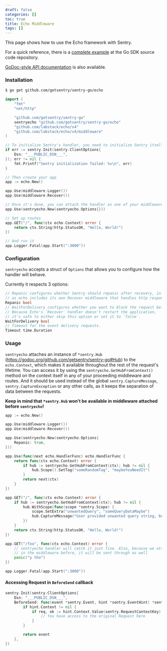 ```yaml
---
draft: false
categories: []
toc: true
title: Echo Middleware
tags: []
---
```


This page shows how to use the Echo framework with Sentry.

For a quick reference, there is a [complete
example](https://github.com/getsentry/sentry-go/tree/master/example/echo) at the
Go SDK source code repository.

[GoDoc-style API
documentation](https://godoc.org/github.com/getsentry/sentry-go/echo) is also
available.

### Installation

```bash
$ go get github.com/getsentry/sentry-go/echo
```

<Break />

```go
import (
	"fmt"
	"net/http"

	"github.com/getsentry/sentry-go"
	sentryecho "github.com/getsentry/sentry-go/echo"
	"github.com/labstack/echo/v4"
	"github.com/labstack/echo/v4/middleware"
)

// To initialize Sentry's handler, you need to initialize Sentry itself beforehand
if err := sentry.Init(sentry.ClientOptions{
	Dsn: "___PUBLIC_DSN___",
}); err != nil {
	fmt.Printf("Sentry initialization failed: %v\n", err)
}

// Then create your app
app := echo.New()

app.Use(middleware.Logger())
app.Use(middleware.Recover())

// Once it's done, you can attach the handler as one of your middleware
app.Use(sentryecho.New(sentryecho.Options{}))

// Set up routes
app.GET("/", func(ctx echo.Context) error {
	return ctx.String(http.StatusOK, "Hello, World!")
})

// And run it
app.Logger.Fatal(app.Start(":3000"))
```

### Configuration

`sentryecho` accepts a struct of `Options` that allows you to configure how the handler will behave.

Currently it respects 3 options:

```go
// Repanic configures whether Sentry should repanic after recovery, in most cases it should be set to true,
// as echo includes its own Recover middleware that handles http responses.
Repanic bool
// WaitForDelivery configures whether you want to block the request before moving forward with the response.
// Because Echo's `Recover` handler doesn't restart the application,
// it's safe to either skip this option or set it to `false`.
WaitForDelivery bool
// Timeout for the event delivery requests.
Timeout time.Duration
```

### Usage

`sentryecho` attaches an instance of `*sentry.Hub` (https://godoc.org/github.com/getsentry/sentry-go#Hub) to the `echo.Context`, which makes it available throughout the rest of the request's lifetime.
You can access it by using the `sentryecho.GetHubFromContext()` method on the context itself in any of your proceeding middleware and routes.
And it should be used instead of the global `sentry.CaptureMessage`, `sentry.CaptureException` or any other calls, as it keeps the separation of data between the requests.

**Keep in mind that `*sentry.Hub` won't be available in middleware attached before `sentryecho`!**

```go
app := echo.New()

app.Use(middleware.Logger())
app.Use(middleware.Recover())

app.Use(sentryecho.New(sentryecho.Options{
	Repanic: true,
}))

app.Use(func(next echo.HandlerFunc) echo.HandlerFunc {
	return func(ctx echo.Context) error {
		if hub := sentryecho.GetHubFromContext(ctx); hub != nil {
			hub.Scope().SetTag("someRandomTag", "maybeYouNeedIt")
		}
		return next(ctx)
	}
})

app.GET("/", func(ctx echo.Context) error {
	if hub := sentryecho.GetHubFromContext(ctx); hub != nil {
		hub.WithScope(func(scope *sentry.Scope) {
			scope.SetExtra("unwantedQuery", "someQueryDataMaybe")
			hub.CaptureMessage("User provided unwanted query string, but we recovered just fine")
		})
	}
	return ctx.String(http.StatusOK, "Hello, World!")
})

app.GET("/foo", func(ctx echo.Context) error {
	// sentryecho handler will catch it just fine. Also, because we attached "someRandomTag"
	// in the middleware before, it will be sent through as well
	panic("y tho")
})

app.Logger.Fatal(app.Start(":3000"))
```

#### Accessing Request in `BeforeSend` callback

```go
sentry.Init(sentry.ClientOptions{
	Dsn: "___PUBLIC_DSN___",
	BeforeSend: func(event *sentry.Event, hint *sentry.EventHint) *sentry.Event {
		if hint.Context != nil {
			if req, ok := hint.Context.Value(sentry.RequestContextKey).(*http.Request); ok {
				// You have access to the original Request here
			}
		}

		return event
	},
})
```
